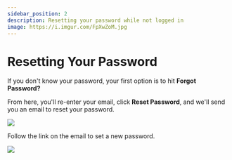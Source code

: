 ---
sidebar_position: 2
description: Resetting your password while not logged in
image: https://i.imgur.com/FpXwZoM.jpg
---

# Resetting Your Password

If you don't know your password, your first option is to hit **Forgot Password?**

From here, you'll re-enter your email, click **Reset Password**, and we'll send you an email to reset your password.

![](https://i.imgur.com/gEXRleY.png)

Follow the link on the email to set a new password.

![](https://i.imgur.com/aoSVH7I.png)